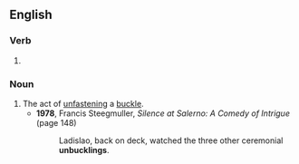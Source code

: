 ==English==

===Verb===
{{head|en|verb form}}

# {{present participle of|en|unbuckle|nocat=1}}

===Noun===
{{en-noun}}

# The act of [[unfasten]]ing a [[buckle]].
#* '''1978''', Francis Steegmuller, ''Silence at Salerno: A Comedy of Intrigue'' (page 148)
#*: Ladislao, back on deck, watched the three other ceremonial '''unbucklings'''.